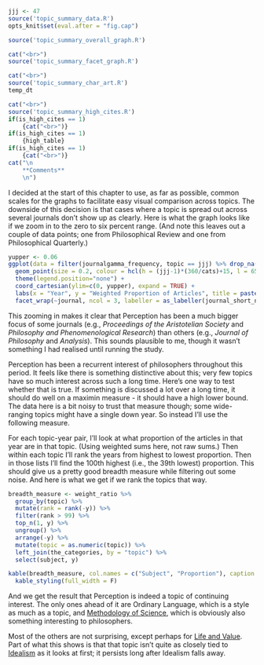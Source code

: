 ```r
jjj <- 47
source('topic_summary_data.R')
opts_knit$set(eval.after = "fig.cap")
```

```r
source('topic_summary_overall_graph.R')
```

```r
cat("<br>")
source('topic_summary_facet_graph.R')
```

```r
cat("<br>")
source('topic_summary_char_art.R')
temp_dt
```

```r
cat("<br>")
source('topic_summary_high_cites.R')
if(is_high_cites == 1)
	{cat("<br>")}
if(is_high_cites == 1)
	{high_table}
if(is_high_cites == 1)
	{cat("<br>")}
cat("\n
	**Comments**
	\n")
```

I decided at the start of this chapter to use, as far as possible, common scales for the graphs to facilitate easy visual comparison across topics. The downside of this decision is that cases where a topic is spread out across several journals don't show up as clearly. Here is what the graph looks like if we zoom in to the zero to six percent range. (And note this leaves out a couple of data points; one from Philosophical Review and one from Philosophical Quarterly.)

```r
yupper <- 0.06
ggplot(data = filter(journalgamma_frequency, topic == jjj) %>% drop_na(), aes(x = year, y = gamfre))  +
  geom_point(size = 0.2, colour = hcl(h = (jjj-1)*(360/cats)+15, l = 65, c = 100)) +
  theme(legend.position="none") +
  coord_cartesian(ylim=c(0, yupper), expand = TRUE) +
  labs(x = "Year", y = "Weighted Proportion of Articles", title = paste0("Articles from topic ",jjj," in each Journal")) +
  facet_wrap(~journal, ncol = 3, labeller = as_labeller(journal_short_names))
```

This zooming in makes it clear that Perception has been a much bigger focus of some journals (e.g., _Proceedings of the Aristotelian Society_ and _Philosophy and Phenomenological Research_) than others (e.g., _Journal of Philosophy_ and _Analysis_). This sounds plausible to me, though it wasn't something I had realised until running the study.

Perception has been a recurrent interest of philosophers throughout this period. It feels like there is something distinctive about this; very few topics have so much interest across such a long time. Here's one way to test whether that is true. If something is discussed a lot over a long time, it should do well on a maximin measure - it should have a high lower bound. The data here is a bit noisy to trust that measure though; some wide-ranging topics might have a single down year. So instead I'll use the following measure.

For each topic-year pair, I'll look at what proportion of the articles in that year are in that topic. (Using weighted sums here, not raw sums.) Then within each topic I'll rank the years from highest to lowest proportion. Then in those lists I'll find the 100th highest (i.e., the 39th lowest) proportion. This should give us a pretty good breadth measure while filtering out some noise. And here is what we get if we rank the topics that way.

```r
breadth_measure <- weight_ratio %>%
  group_by(topic) %>%
  mutate(rank = rank(-y)) %>%
  filter(rank > 99) %>%
  top_n(1, y) %>%
  ungroup() %>%
  arrange(-y) %>%
  mutate(topic = as.numeric(topic)) %>%
  left_join(the_categories, by = "topic") %>%
  select(subject, y)

kable(breadth_measure, col.names = c("Subject", "Proportion"), caption = "100th Highest Proportion for Each Topic") %>%
  kable_styling(full_width = F)
```

And we get the result that Perception is indeed a topic of continuing interest. The only ones ahead of it are Ordinary Language, which is a style as much as a topic, and [Methodology of Science](#topic26), which is obviously also something interesting to philosophers.

Most of the others are not surprising, except perhaps for [Life and Value](#topic03). Part of what this shows is that that topic isn't quite as closely tied to [Idealism](#topic02) as it looks at first; it persists long after Idealism falls away.

